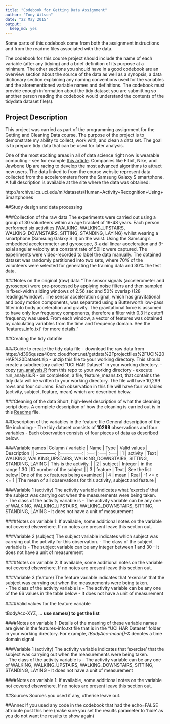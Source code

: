 ```yaml
---
title: "Codebook for Getting Data Assignment"
author: "Tony Wilson"
date: "22 May 2015"
output:
  keep_md: yes
---
```

Some parts of this codebook come from both the assignment instructions and from the readme files associated with the data.

The codebook for this course project should include the name of each variable (after any tidying) and a brief definition of its purpose at a minimum. The other sections you should have in a good codebook are an overview section about the source of the data as well as a synopsis, a data dictionary section explaining any naming conventions used for the variables and the aforementioned variable names and definitions. The codebook must provide enough information about the tidy dataset you are submitting so another person reading the codebook would understand the contents of the tidydata dataset file(s). 

## Project Description
This project was carried as part of the programming assignment for the Getting and Cleaning Data course.  The purpose of the project is to demonstrate my ability to collect, work with, and clean a data set. The goal is to prepare tidy data that can be used for later analysis. 

One of the most exciting areas in all of data science right now is wearable computing - see for example [this article](http://www.insideactivitytracking.com/data-science-activity-tracking-and-the-battle-for-the-worlds-top-sports-brand/). Companies like Fitbit, Nike, and Jawbone Up are racing to develop the most advanced algorithms to attract new users. The data linked to from the course website represent data collected from the accelerometers from the Samsung Galaxy S smartphone. A full description is available at the site where the data was obtained: 

http://archive.ics.uci.edu/ml/datasets/Human+Activity+Recognition+Using+Smartphones 


##Study design and data processing

###Collection of the raw data
The experiments were carried out using a group of 30 volunteers within an age bracket of 19-48 years. Each person performed six activities (WALKING, WALKING_UPSTAIRS, WALKING_DOWNSTAIRS, SITTING, STANDING, LAYING) whilst wearing a smartphone (Samsung Galaxy S II) on the waist. Using the Samsung's embedded accelerometer and gyroscope, 3-axial linear acceleration and 3-axial angular velocity at a constant rate of 50Hz were captured. The experiments were video-recorded to label the data manually. The obtained dataset was randomly partitioned into two sets, where 70% of the volunteers were selected for generating the training data and 30% the test data. 

###Notes on the original (raw) data 
"The sensor signals (accelerometer and gyroscope) were pre-processed by applying noise filters and then sampled in fixed-width sliding windows of 2.56 sec and 50% overlap (128 readings/window). The sensor acceleration signal, which has gravitational and body motion components, was separated using a Butterworth low-pass filter into body acceleration and gravity. The gravitational force is assumed to have only low frequency components, therefore a filter with 0.3 Hz cutoff frequency was used. From each window, a vector of features was obtained by calculating variables from the time and frequency domain. See the 'features_info.txt' for more details."

##Creating the tidy datafile

###Guide to create the tidy data file
- download the raw data from https://d396qusza40orc.cloudfront.net/getdata%2Fprojectfiles%2FUCI%20HAR%20Dataset.zip
- unzip this file to your working directory.  This should create a subdirectory called "UCI HAR Dataset" in your working directory.
- copy [run_analysis.R](https://github.com/wilsonae/GetData_Assignment/blob/master/run_analysis.R) from this repo to your working directory 
- execute run_analysis.R
- on completion, a file, feature_means.txt, that contains the tidy data will be written to your working directory.  The file will have 10,299 rows and four columns.  Each observation in this file will have four variables (activity, subject, feature, mean) which are described below.

###Cleaning of the data
Short, high-level description of what the cleaning script does. A complete description of how the cleaning is carried out is in this [Readme](https://github.com/wilsonae/GetData_Assignment/blob/master/README.md) file.

##Description of the variables in the feature file
General description of the file including:
 - The tidy dataset consists of **10299** observations and four variables
 - Each observation consists of four pieces of data as described below.

###Variable names
|Column / variable  | Name  | Type | Valid values | Description |
| :------------: |:---------------:| :-----:| :-----| :-----|
| 1 | activity | Text | WALKING, WALKING_UPSTAIRS, WALKING_DOWNSTAIRS, SITTING, STANDING, LAYING | This is the activity. |
| 2 | subject |   Integer | in the range 1:30 | ID number of the subject |
| 3 | feature | Text | See the list below |One of the xx features being examined |
| 4 | mean | Real | -1 <= x <= 1 | The mean of all observations for this activity, subject and feature |



###Variable 1 (activity)
The activity variable indicates what 'exercise' that the subject was carrying out when the measurements were being taken.  
- The class of the activity variable is 
- The activity variable can be any one of WALKING, WALKING_UPSTAIRS, WALKING_DOWNSTAIRS, SITTING, STANDING, LAYING
- It does not have a unit of measurement

####Notes on variable 1:
If available, some additional notes on the variable not covered elsewehere. If no notes are present leave this section out.

###Variable 2 (subject)
The subject variable indicates which subject was carrying out the activity for this observation.
- The class of the subject variable is 
- The subject variable can be any integer between 1 and 30
- It does not have a unit of measurement

####Notes on variable 2:
If available, some additional notes on the variable not covered elsewehere. If no notes are present leave this section out.

###Variable 3 (feature)
The feature variable indicates that 'exercise' that the subject was carrying out when the measurements were being taken.  
- The class of the activity variable is 
- The activity variable can be any one of the 66 values in the table below
- It does not have a unit of measurement

####Valid values for the feature variable

tBodyAcc-XYZ, ... **use names() to get the list**

####Notes on variable 1:
Details of the meaning of these variable names are given in the features-info.txt file that is in the "UCI HAR Dataset" folder in your working directory.  For example, *tBodyAcc-mean()-X* denotes a time domain signal 


###Variable 1 (activity)
The activity variable indicates that 'exercise' that the subject was carrying out when the measurements were being taken.  
- The class of the activity variable is 
- The activity variable can be any one of WALKING, WALKING_UPSTAIRS, WALKING_DOWNSTAIRS, SITTING, STANDING, LAYING
- It does not have a unit of measurement

####Notes on variable 1:
If available, some additional notes on the variable not covered elsewehere. If no notes are present leave this section out.

##Sources
Sources you used if any, otherise leave out.

##Annex
If you used any code in the codebook that had the echo=FALSE attribute post this here (make sure you set the results parameter to 'hide' as you do not want the results to show again)
